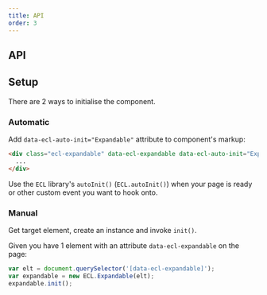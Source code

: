 ```yaml
---
title: API
order: 3
---
```



## API

<ExpandableJSDoc />

## Setup

There are 2 ways to initialise the component.

### Automatic

Add `data-ecl-auto-init="Expandable"` attribute to component's markup:

```html
<div class="ecl-expandable" data-ecl-expandable data-ecl-auto-init="Expandable">
  ...
</div>
```

Use the `ECL` library's `autoInit()` (`ECL.autoInit()`) when your page is ready or other custom event you want to hook onto.

### Manual

Get target element, create an instance and invoke `init()`.

Given you have 1 element with an attribute `data-ecl-expandable` on the page:

```js
var elt = document.querySelector('[data-ecl-expandable]');
var expandable = new ECL.Expandable(elt);
expandable.init();
```
